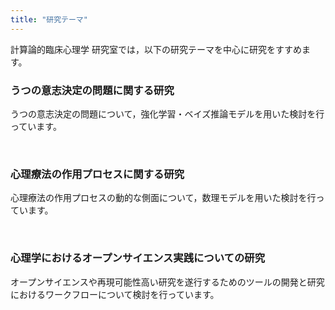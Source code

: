 ```yaml
---
title: "研究テーマ"
---
```


計算論的臨床心理学 研究室では，以下の研究テーマを中心に研究をすすめます。

### うつの意志決定の問題に関する研究

うつの意志決定の問題について，強化学習・ベイズ推論モデルを用いた検討を行っています。

<br />

### 心理療法の作用プロセスに関する研究

心理療法の作用プロセスの動的な側面について，数理モデルを用いた検討を行っています。


<br />

### 心理学におけるオープンサイエンス実践についての研究

オープンサイエンスや再現可能性高い研究を遂行するためのツールの開発と研究におけるワークフローについて検討を行っています。